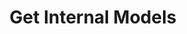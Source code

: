 ---
title: Get Internal Models
openapi: GET /api/v1/chat/internalModels
authMethod: "bearer"
description: "Use this endpoint to get a list of models available to you including models you've fine-tuned."
---